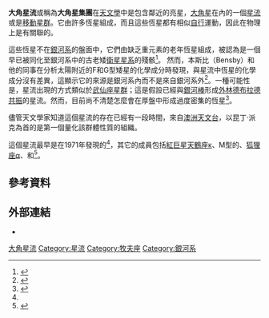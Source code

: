 '''大角星流'''或稱為'''大角星集團'''在[[天文學|天文學]]中是包含鄰近的亮星，[[大角星|大角星]]在內的一個[[星流|星流]]或是[[移動星群|移動星群]]。它由許多恆星組成，而且這些恆星都有相似[[自行|自行]]運動，因此在物理上是有關聯的。

這些恆星不在[[銀河系|銀河系]]的盤面中，它們由缺乏重元素的老年恆星組成，被認為是一個早已被同化至銀河系中的古老矮[[衛星星系|衛星星系]]的殘骸<ref name="ghosts">{{cite journal| journal=Scientific American| title=The Ghosts of Galaxies Past| first=Rodrigo| last=Ibata| author2=Gibson, Brad| pages=40–45|date=April 2007| pmid=17479629| volume=296| issue=4| doi=10.1038/scientificamerican0407-40|bibcode = 2007SciAm.296d..40I }}</ref>。 然而，本斯比（Bensby）和他的同事在分析太陽附近的F和G型矮星的化學成分時發現，與星流中恆星的化學成分沒有差異，這顯示它的來源是銀河系內而不是來自銀河系外<ref name="Bensby 2014">{{cite journal|author=Bensby, T.|author2=Feltzing, S.|author2-link= Sofia Feltzing |author3=Oey, M. S.|date=2014|title=Exploring the Milky Way stellar disk. A detailed elemental abundance study of 714 F and G dwarf stars in the solar neighbourhood|journal=Astronomy & Astrophysics|volume=562|issue=A71|pages=28|doi=10.1051/0004-6361/201322631 |bibcode=2014A&A...562A..71B|arxiv = 1309.2631 }}</ref>。一種可能性是，星流出現的方式類似於[[武仙座星流|武仙座星群]]；這是假設已經與[[銀心|銀河棒]]形成[[林達博共振|外林德布拉德共振]]的星流。然而，目前尚不清楚怎麼會在厚盤中形成過度密集的恆星<ref>{{cite conference | title=The Arcturus Moving Group: Its Place in the Galaxy | display-authors=1 | last1=Williams | first1=Mary E. K. | last2=Freeman | first2=Ken C. | last3=Helmi | first3=Amina | last4=RAVE Collaboration | conference=The Galaxy Disk in Cosmological Context, Proceedings of the International Astronomical Union, IAU Symposium | volume=254 | editor1-first=J. | editor1-last=Andersen | editor2-first=J. | editor2-last=Bland-Hawthorn | editor3-first=B. | editor3-last=Nordström | pages=139−144 | date=March 2009 | doi=10.1017/S1743921308027518 | bibcode=2009IAUS..254..139W | arxiv=0810.2669 }}</ref>。

儘管天文學家知道這個星流的存在已經有一段時間，來自[[澳洲天文台|澳洲天文台]]，以昆丁·派克為首的{{link-en|徑向速度實驗|RAVE (survey)}}是第一個量化該群體性質的組織。

這個星流最早是在1971年發現的<ref name="ghosts"/>，其它的成員包括[[紅巨星|紅巨星]][[天鶴座κ|天鶴座κ]]、M型的{{link-en|巨蟹座27|27 Cancri}}、[[狐狸座α|狐狸座α]]、和{{link-en|長蛇座RT|RT Hydrae}}<ref name="eggen71a">{{cite journal|last=Eggen|first=Olin|date=1971|title=The Arcturus Group|journal=Publications of the Astronomical Society of the Pacific|volume=83|issue=493|pages=271–85|url=http://adsabs.harvard.edu/full/1971PASP...83..271E|bibcode=1971PASP...83..271E|doi=10.1086/129120|access-date=2019-04-10|archive-date=2019-07-02|archive-url=https://web.archive.org/web/20190702102024/http://adsabs.harvard.edu/full/1971PASP...83..271E|dead-url=no}}</ref>。

== 參考資料 ==
{{reflist}}

== 外部連結 ==
*{{cite news|url=http://www.abc.net.au/science/news/stories/s1568599.htm|title=Sucked in! Our galaxy eats neighbour|work=ABC News in Science|author=Skatssoon, Judy|date=February 14, 2006|accessdate=2009-04-18|archive-date=2019-09-05|archive-url=https://web.archive.org/web/20190905041248/http://www.abc.net.au/science/news/stories/s1568599.htm|dead-url=no}}

[[Category:大角星流|]]
[[Category:星流|Category:星流]]
[[Category:牧夫座|Category:牧夫座]]
[[Category:銀河系|Category:銀河系]]